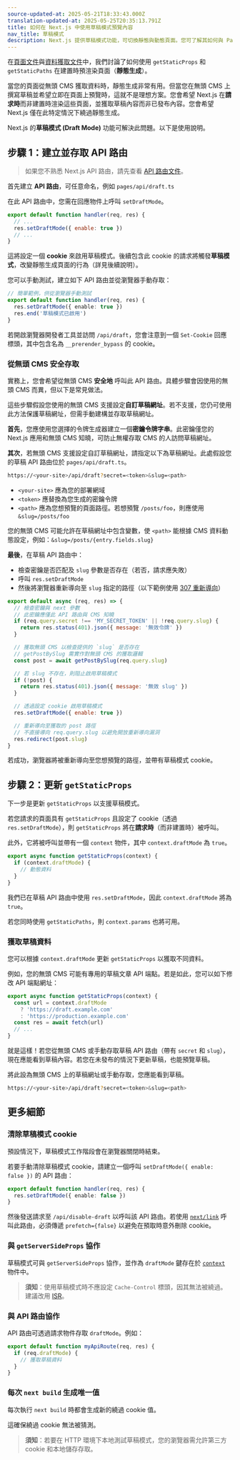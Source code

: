 ```yaml
---
source-updated-at: 2025-05-21T18:33:43.000Z
translation-updated-at: 2025-05-25T20:35:13.791Z
title: 如何在 Next.js 中使用草稿模式預覽內容
nav_title: 草稿模式
description: Next.js 提供草稿模式功能，可切換靜態與動態頁面。您可了解其如何與 Pages Router 協作。
---
```


在[頁面文件](/docs/pages/building-your-application/routing/pages-and-layouts)與[資料獲取文件](/docs/pages/building-your-application/data-fetching)中，我們討論了如何使用 `getStaticProps` 和 `getStaticPaths` 在建置時預渲染頁面（**靜態生成**）。

當您的頁面從無頭 CMS 獲取資料時，靜態生成非常有用。但當您在無頭 CMS 上撰寫草稿並希望立即在頁面上預覽時，這就不是理想方案。您會希望 Next.js 在**請求時**而非建置時渲染這些頁面，並獲取草稿內容而非已發布內容。您會希望 Next.js 僅在此特定情況下繞過靜態生成。

Next.js 的**草稿模式 (Draft Mode)** 功能可解決此問題。以下是使用說明。

## 步驟 1：建立並存取 API 路由

> 如果您不熟悉 Next.js API 路由，請先查看 [API 路由文件](/docs/pages/building-your-application/routing/api-routes)。

首先建立 **API 路由**，可任意命名，例如 `pages/api/draft.ts`

在此 API 路由中，您需在回應物件上呼叫 `setDraftMode`。

```js
export default function handler(req, res) {
  // ...
  res.setDraftMode({ enable: true })
  // ...
}
```

這將設定一個 **cookie** 來啟用草稿模式。後續包含此 cookie 的請求將觸發**草稿模式**，改變靜態生成頁面的行為（詳見後續說明）。

您可以手動測試，建立如下 API 路由並從瀏覽器手動存取：

```ts filename="pages/api/draft.ts"
// 簡單範例，供從瀏覽器手動測試
export default function handler(req, res) {
  res.setDraftMode({ enable: true })
  res.end('草稿模式已啟用')
}
```

若開啟瀏覽器開發者工具並訪問 `/api/draft`，您會注意到一個 `Set-Cookie` 回應標頭，其中包含名為 `__prerender_bypass` 的 cookie。

### 從無頭 CMS 安全存取

實務上，您會希望從無頭 CMS **安全地** 呼叫此 API 路由。具體步驟會因使用的無頭 CMS 而異，但以下是常見做法。

這些步驟假設您使用的無頭 CMS 支援設定**自訂草稿網址**。若不支援，您仍可使用此方法保護草稿網址，但需手動建構並存取草稿網址。

**首先**，您應使用您選擇的令牌生成器建立一個**密鑰令牌字串**。此密鑰僅您的 Next.js 應用和無頭 CMS 知曉，可防止無權存取 CMS 的人訪問草稿網址。

**其次**，若無頭 CMS 支援設定自訂草稿網址，請指定以下為草稿網址。此處假設您的草稿 API 路由位於 `pages/api/draft.ts`。

```bash filename="終端機"
https://<your-site>/api/draft?secret=<token>&slug=<path>
```

- `<your-site>` 應為您的部署網域
- `<token>` 應替換為您生成的密鑰令牌
- `<path>` 應為您想預覽的頁面路徑。若想預覽 `/posts/foo`，則應使用 `&slug=/posts/foo`

您的無頭 CMS 可能允許在草稿網址中包含變數，使 `<path>` 能根據 CMS 資料動態設定，例如：`&slug=/posts/{entry.fields.slug}`

**最後**，在草稿 API 路由中：

- 檢查密鑰是否匹配及 `slug` 參數是否存在（若否，請求應失敗）
- 呼叫 `res.setDraftMode`
- 然後將瀏覽器重新導向至 `slug` 指定的路徑（以下範例使用 [307 重新導向](https://developer.mozilla.org/docs/Web/HTTP/Status/307)）

```js
export default async (req, res) => {
  // 檢查密鑰與 next 參數
  // 此密鑰應僅此 API 路由與 CMS 知曉
  if (req.query.secret !== 'MY_SECRET_TOKEN' || !req.query.slug) {
    return res.status(401).json({ message: '無效令牌' })
  }

  // 獲取無頭 CMS 以檢查提供的 `slug` 是否存在
  // getPostBySlug 需實作對無頭 CMS 的獲取邏輯
  const post = await getPostBySlug(req.query.slug)

  // 若 slug 不存在，則阻止啟用草稿模式
  if (!post) {
    return res.status(401).json({ message: '無效 slug' })
  }

  // 透過設定 cookie 啟用草稿模式
  res.setDraftMode({ enable: true })

  // 重新導向至獲取的 post 路徑
  // 不直接導向 req.query.slug 以避免開放重新導向漏洞
  res.redirect(post.slug)
}
```

若成功，瀏覽器將被重新導向至您想預覽的路徑，並帶有草稿模式 cookie。

## 步驟 2：更新 `getStaticProps`

下一步是更新 `getStaticProps` 以支援草稿模式。

若您請求的頁面具有 `getStaticProps` 且設定了 cookie（透過 `res.setDraftMode`），則 `getStaticProps` 將在**請求時**（而非建置時）被呼叫。

此外，它將被呼叫並帶有一個 `context` 物件，其中 `context.draftMode` 為 `true`。

```js
export async function getStaticProps(context) {
  if (context.draftMode) {
    // 動態資料
  }
}
```

我們已在草稿 API 路由中使用 `res.setDraftMode`，因此 `context.draftMode` 將為 `true`。

若您同時使用 `getStaticPaths`，則 `context.params` 也將可用。

### 獲取草稿資料

您可以根據 `context.draftMode` 更新 `getStaticProps` 以獲取不同資料。

例如，您的無頭 CMS 可能有專用的草稿文章 API 端點。若是如此，您可以如下修改 API 端點網址：

```js
export async function getStaticProps(context) {
  const url = context.draftMode
    ? 'https://draft.example.com'
    : 'https://production.example.com'
  const res = await fetch(url)
  // ...
}
```

就是這樣！若您從無頭 CMS 或手動存取草稿 API 路由（帶有 `secret` 和 `slug`），現在應能看到草稿內容。若您在未發布的情況下更新草稿，也能預覽草稿。

將此設為無頭 CMS 上的草稿網址或手動存取，您應能看到草稿。

```bash filename="終端機"
https://<your-site>/api/draft?secret=<token>&slug=<path>
```

## 更多細節

### 清除草稿模式 cookie

預設情況下，草稿模式工作階段會在瀏覽器關閉時結束。

若要手動清除草稿模式 cookie，請建立一個呼叫 `setDraftMode({ enable: false })` 的 API 路由：

```ts filename="pages/api/disable-draft.ts"
export default function handler(req, res) {
  res.setDraftMode({ enable: false })
}
```

然後發送請求至 `/api/disable-draft` 以呼叫該 API 路由。若使用 [`next/link`](/docs/pages/api-reference/components/link) 呼叫此路由，必須傳遞 `prefetch={false}` 以避免在預取時意外刪除 cookie。

### 與 `getServerSideProps` 協作

草稿模式可與 `getServerSideProps` 協作，並作為 `draftMode` 鍵存在於 [`context`](/docs/pages/api-reference/functions/get-server-side-props#context-parameter) 物件中。

> **須知**：使用草稿模式時不應設定 `Cache-Control` 標頭，因其無法被繞過。建議改用 [ISR](/docs/pages/guides/incremental-static-regeneration)。

### 與 API 路由協作

API 路由可透過請求物件存取 `draftMode`。例如：

```js
export default function myApiRoute(req, res) {
  if (req.draftMode) {
    // 獲取草稿資料
  }
}
```

### 每次 `next build` 生成唯一值

每次執行 `next build` 時都會生成新的繞過 cookie 值。

這確保繞過 cookie 無法被猜測。

> **須知**：若要在 HTTP 環境下本地測試草稿模式，您的瀏覽器需允許第三方 cookie 和本地儲存存取。